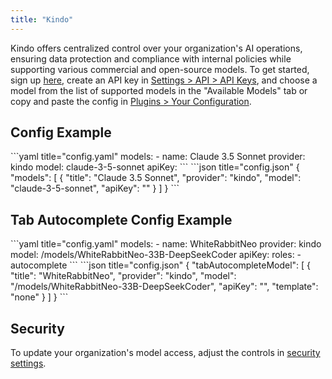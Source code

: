 ```yaml
---
title: "Kindo"
---
```




Kindo offers centralized control over your organization's AI operations, ensuring data protection and compliance with internal policies while supporting various commercial and open-source models. To get started, sign up [here](https://app.kindo.ai/), create an API key in [Settings > API > API Keys](https://app.kindo.ai/settings/api), and choose a model from the list of supported models in the "Available Models" tab or copy and paste the config in [Plugins > Your Configuration](https://app.kindo.ai/plugins).

## Config Example

<Tabs>
  <Tab title="YAML">
  ```yaml title="config.yaml"
  models:
    - name: Claude 3.5 Sonnet
      provider: kindo
      model: claude-3-5-sonnet
      apiKey: <YOUR_KINDO_API_KEY>
  ```
  </Tab>
  <Tab title="JSON">
  ```json title="config.json"
  {
    "models": [
      {
        "title": "Claude 3.5 Sonnet",
        "provider": "kindo",
        "model": "claude-3-5-sonnet",
        "apiKey": "<YOUR_KINDO_API_KEY>"
      }
    ]
  }
  ```
  </Tab>
</Tabs>

## Tab Autocomplete Config Example

<Tabs>
  <Tab title="YAML">
  ```yaml title="config.yaml"
  models:
    - name: WhiteRabbitNeo
      provider: kindo
      model: /models/WhiteRabbitNeo-33B-DeepSeekCoder
      apiKey: <YOUR_KINDO_API_KEY>
      roles:
        - autocomplete
  ```
  </Tab>
  <Tab title="JSON">
  ```json title="config.json"
  {
    "tabAutocompleteModel": [
      {
        "title": "WhiteRabbitNeo",
        "provider": "kindo",
        "model": "/models/WhiteRabbitNeo-33B-DeepSeekCoder",
        "apiKey": "<YOUR_KINDO_API_KEY>",
        "template": "none"
      }
    ]
  }
  ```
  </Tab>
</Tabs>

## Security

To update your organization's model access, adjust the controls in [security settings](https://app.kindo.ai/security-settings).

